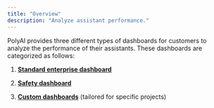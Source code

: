 ```yaml
---
title: "Overview"
description: "Analyze assistant performance."
---
```


PolyAI provides three different types of dashboards for customers to analyze the performance of their assistants. These dashboards
are categorized as follows:

1. [**Standard enterprise dashboard**](standard)

2. [**Safety dashboard**](safety)

3. [**Custom dashboards**](custom) (tailored for specific projects)